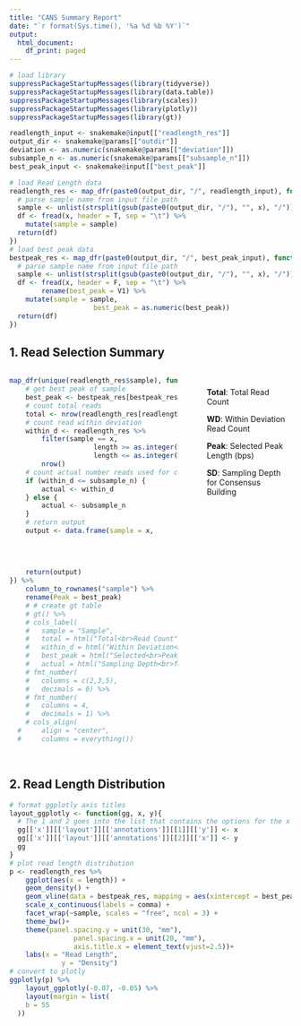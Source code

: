 ```yaml
---
title: "CANS Summary Report"
date: "`r format(Sys.time(), '%a %d %b %Y')`"
output:
  html_document:
    df_print: paged	
---
```


```r
# load library
suppressPackageStartupMessages(library(tidyverse))
suppressPackageStartupMessages(library(data.table))
suppressPackageStartupMessages(library(scales))
suppressPackageStartupMessages(library(plotly))
suppressPackageStartupMessages(library(gt))
```

```r
readlength_input <- snakemake@input[["readlength_res"]]
output_dir <- snakemake@params[["outdir"]]
deviation <- as.numeric(snakemake@params[["deviation"]])
subsample_n <- as.numeric(snakemake@params[["subsample_n"]])
best_peak_input <- snakemake@input[["best_peak"]]
```

```r
# load Read Length data
readlength_res <- map_dfr(paste0(output_dir, "/", readlength_input), function(x) {
  # parse sample name from input file path
  sample <- unlist(strsplit(gsub(paste0(output_dir, "/"), "", x), "/"))[1]
  df <- fread(x, header = T, sep = "\t") %>%
    mutate(sample = sample)
  return(df)
})
# load best peak data
bestpeak_res <- map_dfr(paste0(output_dir, "/", best_peak_input), function(x) {
  # parse sample name from input file path
  sample <- unlist(strsplit(gsub(paste0(output_dir, "/"), "", x), "/"))[1]
  df <- fread(x, header = F, sep = "\t") %>%
		rename(best_peak = V1) %>%
    mutate(sample = sample,
					 best_peak = as.numeric(best_peak))
  return(df)
})
```

## 1. Read Selection Summary
<div style = "width:60%; height:auto; margin: auto; float: left; margin-right: 50px;">
```r
map_dfr(unique(readlength_res$sample), function(x) {
	# get best peak of sample
	best_peak <- bestpeak_res[bestpeak_res$sample == x, 1]
	# count total reads
	total <- nrow(readlength_res[readlength_res$sample == x,])
	# count read within deviation
	within_d <- readlength_res %>%
		filter(sample == x,
					 length >= as.integer(best_peak-deviation),
					 length <= as.integer(best_peak+deviation)) %>%
		nrow()
	# count actual number reads used for consensus building
	if (within_d <= subsample_n) {
		actual <- within_d
	} else {
		actual <- subsample_n
	}
	# return output
	output <- data.frame(sample = x,
											 Total = total,
											 WD = within_d,
											 Peak = best_peak,
											 SD = as.integer(actual))
	return(output)
}) %>%
	column_to_rownames("sample") %>%
	rename(Peak = best_peak)
	# # create gt table
	# gt() %>%
	# cols_label(
	# 	sample = "Sample",
	# 	total = html("Total<br>Read Count"),
	# 	within_d = html("Within Deviation<br>Read Count"),
	# 	best_peak = html("Selected<br>Peak Length<br>(bps)"),
	# 	actual = html("Sampling Depth<br>for Consensus")) %>%
	# fmt_number(
	# 	columns = c(2,3,5),
	# 	decimals = 0) %>%
	# fmt_number(
	# 	columns = 4,
	# 	decimals = 1) %>%
	# cols_align(
  # 	align = "center",
  # 	columns = everything())
```
</div>
<div style = "margin-left:50px; clear: right; margin-top:50px">

**Total**: Total Read Count

**WD**: Within Deviation Read Count

**Peak**: Selected Peak Length (bps)

**SD**: Sampling Depth for Consensus Building

</div>
<div style = "clear: both">

<br />  

## 2. Read Length Distribution
```r
# format ggplotly axis titles
layout_ggplotly <- function(gg, x, y){
  # The 1 and 2 goes into the list that contains the options for the x and y axis labels respectively
  gg[['x']][['layout']][['annotations']][[1]][['y']] <- x
  gg[['x']][['layout']][['annotations']][[2]][['x']] <- y
  gg
}
# plot read length distribution
p <- readlength_res %>% 
	ggplot(aes(x = length)) +
	geom_density() +
	geom_vline(data = bestpeak_res, mapping = aes(xintercept = best_peak), color = "red") +
	scale_x_continuous(labels = comma) +
	facet_wrap(~sample, scales = "free", ncol = 3) +
	theme_bw()+
	theme(panel.spacing.y = unit(30, "mm"),
				panel.spacing.x = unit(20, "mm"),
				axis.title.x = element_text(vjust=2.5))+
	labs(x = "Read Length",
			 y = "Density")
# convert to plotly
ggplotly(p) %>%
	layout_ggplotly(-0.07, -0.05) %>%
	layout(margin = list(
    b = 55
  ))
```
</div>